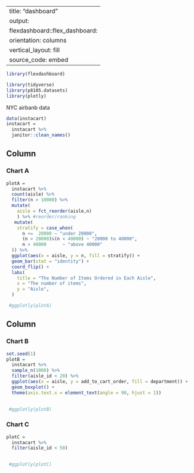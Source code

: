 
---
title: "dashboard"
output: 
  flexdashboard::flex_dashboard:
    orientation: columns
    vertical_layout: fill
    source_code: embed
---

```r
library(flexdashboard)
```


```r
library(tidyverse)
library(p8105.datasets)
library(plotly)

```

NYC airbanb data

```r
data(instacart)
instacart =
  instacart %>% 
  janitor::clean_names()
```




Column {data-width=650}
-----------------------------------------------------------------------

### Chart A

```r
plotA =
  instacart %>%
  count(aisle) %>% 
  filter(n > 10000) %>%
  mutate(
    aisle = fct_reorder(aisle,n)
    ) %>% #reorder/ranking
   mutate(
    stratify = case_when(
      n <=  20000 ~ "under 20000",
      (n > 20000)&(n < 40000) ~ "20000 to 40000",
      n > 40000      ~ "above 40000"
  )) %>% 
  ggplot(aes(x = aisle, y = n, fill = stratify)) +
  geom_bar(stat = "identity") +
  coord_flip() +
  labs(
    title = "The Number of Items Ordered in Each Aisle",
    x = "The number of items",
    y = "Aisle",
  )

 #ggplotly(plotA) 
```

Column {data-width=350}
-----------------------------------------------------------------------

### Chart B

```r
set.seed(1)
plotB =
  instacart %>%
  sample_n(1000) %>% 
  filter(aisle_id < 20) %>% 
  ggplot(aes(x = aisle, y = add_to_cart_order, fill = department)) +
  geom_boxplot() +
  theme(axis.text.x = element_text(angle = 90, hjust = 1))
 

 #ggplotly(plotB) 
```

### Chart C

```r
plotC =
  instacart %>%
  filter(aisle_id < 50)
 

 #ggplotly(plotC) 
```